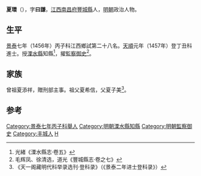 {{明清人物信息框
| 姓名 = 夏環
| 原名 =
| 圖片名稱 = 
| 圖片大小 = 220px
| 圖片說明 = 
| 最高職務 = 監察御史
| 國家 = 大明
| 爵位 =
| 籍貫 = [[江西|江西]][[南昌府|南昌府]][[豐城縣|豐城縣]]
| 族裔 = 
| 字號 = 字曰謙
| 室名 = 
| 諡號 = 
| 出生日期 = 正統元年（1436年）
| 出生地點 = 
| 逝世日期 = 卒年不詳
| 逝世地點 = 
| 墓葬 =
| 配偶 =
| 親屬 = 
| 出身 = 
*天順元年丁丑科同進士出身
| 經歷 = 
| 著作 =
}}

'''夏環'''（{{bd|1436年||？||X}}），字'''曰謙'''，[[江西|江西]][[南昌府|南昌府]][[豐城縣|豐城縣]]人，[[明朝|明朝]]政治人物。

==生平==
[[景泰|景泰]]七年（1456年）丙子科江西鄉試第二十八名。[[天顺_(明朝)|天順]]元年（1457年）登丁丑科進士。授[[溧水縣|溧水縣]]知縣<ref>光緒《溧水縣志·卷五》</ref>，擢[[監察御史|監察御史]]<ref>毛辉凤、徐清选，道光《豐城縣志·卷之七》</ref>。

==家族==
曾祖夏添祥，贈刑部主事。祖父夏希信，父夏子美<ref>《天一阁藏明代科举录选刊·登科录》（《景泰二年进士登科录》）</ref>。

==参考==
{{reflist}}

{{start box}}
{{s-off}}
{{s-before|[[張瑾_(明朝)|張瑾]]}}
{{s-title|明朝溧水縣知縣|成化年間}}
{{s-after|[[燕壽|燕壽]]}}
{{end box}}

{{天順元年丁丑科殿試金榜}}
{{DEFAULTSORT:Xia夏}}
[[Category:景泰七年丙子科舉人|Category:景泰七年丙子科舉人]]
[[Category:明朝溧水縣知縣|Category:明朝溧水縣知縣]]
[[Category:明朝監察御史|Category:明朝監察御史]]
[[Category:丰城人|Category:丰城人]]
[[Category:夏姓|H]]